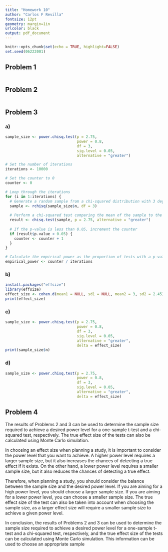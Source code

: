 ---
title: "Homework 10" 
author: "Carlos F Revilla"
fontsize: 12pt
geometry: margin=1in
urlcolor: black
output: pdf_document
---

```{r setup, include=FALSE}
knitr::opts_chunk$set(echo = TRUE, highlight=FALSE)
set.seed(06222001)
```



## Problem 1   
```{r}
```
## Problem 2   
```{r}
```
## Problem 3   
### a)
```{r}
sample_size <- power.chisq.test(p = 2.75, 
                                power = 0.8, 
                                df = 3, 
                                sig.level = 0.05, 
                                alternative = "greater")

# Set the number of iterations
iterations <- 10000

# Set the counter to 0
counter <- 0

# Loop through the iterations
for (i in 1:iterations) {
  # Generate a random sample from a chi-squared distribution with 3 degrees of freedom
  sample <- rchisq(sample_size$n, df = 3)
  
  # Perform a chi-squared test comparing the mean of the sample to the value 2.75
  result <- chisq.test(sample, p = 2.75, alternative = "greater")
  
  # If the p-value is less than 0.05, increment the counter
  if (result$p.value < 0.05) {
    counter <- counter + 1
  }
}

# Calculate the empirical power as the proportion of tests with a p-value less than 0.05
empirical_power <- counter / iterations


```
### b)
```{r}
install.packages("effsize")
library(effsize)
effect_size <- cohen.d(mean1 = NULL, sd1 = NULL, mean2 = 3, sd2 = 2.45)
print(effect_size)

```
### c)
```{r}
sample_size <- power.chisq.test(p = 2.75, 
                                power = 0.8, 
                                df = 3, 
                                sig.level = 0.05, 
                                alternative = "greater",
                                delta = effect_size)
print(sample_size$n)

```
### d)
```{r}
sample_size <- power.chisq.test(p = 2.75, 
                                power = 0.8, 
                                df = 3, 
                                sig.level = 0.05, 
                                alternative = "greater",
                                delta = effect_size)

```
## Problem 4   
The results of Problems 2 and 3 can be used to determine the sample size required to achieve a desired power level for a one-sample t-test and a chi-squared test, respectively. The true effect size of the tests can also be calculated using Monte Carlo simulation.

In choosing an effect size when planning a study, it is important to consider the power level that you want to achieve. A higher power level requires a larger sample size, but it also increases the chances of detecting a true effect if it exists. On the other hand, a lower power level requires a smaller sample size, but it also reduces the chances of detecting a true effect.

Therefore, when planning a study, you should consider the balance between the sample size and the desired power level. If you are aiming for a high power level, you should choose a larger sample size. If you are aiming for a lower power level, you can choose a smaller sample size. The true effect size of the test can also be taken into account when choosing the sample size, as a larger effect size will require a smaller sample size to achieve a given power level.

In conclusion, the results of Problems 2 and 3 can be used to determine the sample size required to achieve a desired power level for a one-sample t-test and a chi-squared test, respectively, and the true effect size of the tests can be calculated using Monte Carlo simulation. This information can be used to choose an appropriate sample